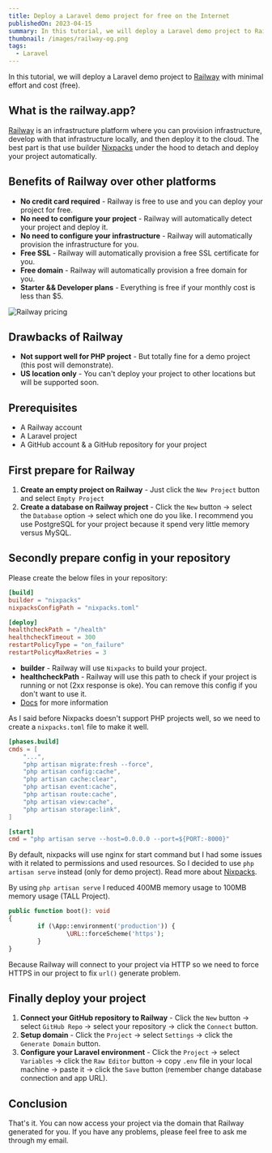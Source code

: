 ```yaml
---
title: Deploy a Laravel demo project for free on the Internet
publishedOn: 2023-04-15
summary: In this tutorial, we will deploy a Laravel demo project to Railway with minimal effort and for free.
thumbnail: /images/railway-og.png
tags:
  - Laravel
---
```


In this tutorial, we will deploy a Laravel demo project to [Railway](https://railway.app/) with minimal effort and cost (free).

## What is the railway.app?

[Railway](https://railway.app/) is an infrastructure platform where you can provision infrastructure, develop with that infrastructure locally, and then deploy it to the cloud.
The best part is that use builder [Nixpacks](https://nixpacks.com/docs) under the hood to detach and deploy your project automatically.

## Benefits of Railway over other platforms

- **No credit card required** - Railway is free to use and you can deploy your project for free.
- **No need to configure your project** - Railway will automatically detect your project and deploy it.
- **No need to configure your infrastructure** - Railway will automatically provision the infrastructure for you.
- **Free SSL** - Railway will automatically provision a free SSL certificate for you.
- **Free domain** - Railway will automatically provision a free domain for you.
- **Starter && Developer plans** - Everything is free if your monthly cost is less than $5.

<Image
	src="/images/railway-pricing.png"
	alt="Railway pricing"
	width={720}
	height={480}
/>


## Drawbacks of Railway

- **Not support well for PHP project** - But totally fine for a demo project (this post will demonstrate).
- **US location only** - You can't deploy your project to other locations but will be supported soon.

## Prerequisites

- A Railway account
- A Laravel project
- A GitHub account & a GitHub repository for your project

## First prepare for Railway

1. **Create an empty project on Railway** - Just click the `New Project` button and select `Empty Project`
2. **Create a database on Railway project** - Click the `New` button -> select the `Database` option -> select which one do you like. I recommend you use PostgreSQL for your project because it spend very little memory versus MySQL.

## Secondly prepare config in your repository

Please create the below files in your repository:

```toml title="railway.toml"
[build]
builder = "nixpacks"
nixpacksConfigPath = "nixpacks.toml"

[deploy]
healthcheckPath = "/health"
healthcheckTimeout = 300
restartPolicyType = "on_failure"
restartPolicyMaxRetries = 3
```

- **builder** - Railway will use `Nixpacks` to build your project.
- **healthcheckPath** - Railway will use this path to check if your project is running or not (2xx response is oke). You can remove this config if you don't want to use it.
- [Docs](https://docs.railway.app/deploy/config-as-code) for more information


As I said before Nixpacks doesn't support PHP projects well, so we need to create a `nixpacks.toml` file to make it well.

```toml title="nixpacks.toml"
[phases.build]
cmds = [
    "...",
    "php artisan migrate:fresh --force",
    "php artisan config:cache",
    "php artisan cache:clear",
    "php artisan event:cache",
    "php artisan route:cache",
    "php artisan view:cache",
    "php artisan storage:link",
]

[start]
cmd = "php artisan serve --host=0.0.0.0 --port=${PORT:-8000}"
```

By default, nixpacks will use nginx for start command but I had some issues with it related to permissions and used resources.
So I decided to use `php artisan serve` instead (only for demo project). Read more about [Nixpacks](https://nixpacks.com/docs).

By using `php artisan serve` I reduced 400MB memory usage to 100MB memory usage (TALL Project).

```php title="app/Providers/AppServiceProvider.php"
public function boot(): void
{
		if (\App::environment('production')) {
				\URL::forceScheme('https');
		}
}
```

Because Railway will connect to your project via HTTP so we need to force HTTPS in our project to fix `url()` generate problem.

## Finally deploy your project

1. **Connect your GitHub repository to Railway** - Click the `New` button -> select `GitHub Repo` -> select your repository -> click the `Connect` button.
3. **Setup domain** - Click the `Project` -> select `Settings` -> click the `Generate Domain` button.
2. **Configure your Laravel environment** - Click the `Project` -> select `Variables` -> click the `Raw Editor` button -> copy `.env` file in your local machine -> paste it -> click the `Save` button (remember change database connection and app URL).

## Conclusion

That's it. You can now access your project via the domain that Railway generated for you.
If you have any problems, please feel free to ask me through my email.






